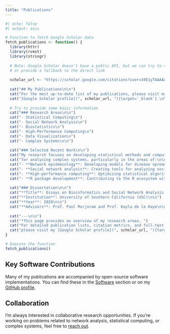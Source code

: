 ```yaml
---
title: "Publications"
---
```


```r
#| echo: false
#| output: asis

# Function to fetch Google Scholar data
fetch_publications <- function() {
  library(httr)
  library(rvest)
  library(stringr)
  
  # Note: Google Scholar doesn't have a public API, but we can try to scrape
  # or provide a fallback to the direct link
  
  scholar_url <- "https://scholar.google.com/citations?user=34E1yTAAAAAJ&hl=en"
  
  cat("## My Publications\n\n")
  cat("For the most up-to-date list of my publications, please visit my ")
  cat("[Google Scholar profile](", scholar_url, "){target='_blank'}.\n\n")
  
  # Try to provide some basic information
  cat("### Research Areas\n\n")
  cat("- Statistical Computing\n")
  cat("- Social Network Analysis\n")
  cat("- Biostatistics\n")
  cat("- High-Performance Computing\n")
  cat("- Data Visualization\n")
  cat("- Complex Systems\n\n")
  
  cat("### Selected Recent Work\n\n")
  cat("My research focuses on developing statistical methods and computational tools ")
  cat("for analyzing complex systems, particularly in the areas of:\n\n")
  cat("- **Network epidemiology**: Developing models for disease spread in networks\n")
  cat("- **Social network analysis**: Creating tools for analyzing social structures\n")
  cat("- **High-performance computing**: Optimizing statistical algorithms for parallel computing\n")
  cat("- **R package development**: Contributing to the R ecosystem with specialized tools\n\n")
  
  cat("### Dissertation\n\n")
  cat("**Title**: Essays on Bioinformatics and Social Network Analysis: Statistical and Computational Methods for Complex Systems\n\n")
  cat("**Institution**: University of Southern California (USC)\n\n")
  cat("**Year**: 2020\n\n")
  cat("**Advisors**: Prof. Paul Marjoram and Prof. Kayla de la Haye\n\n")
  
  cat("---\n\n")
  cat("*This page provides an overview of my research areas. ")
  cat("For detailed publication lists, citation metrics, and full-text access, ")
  cat("please visit my [Google Scholar profile](", scholar_url, "){target='_blank'}.*\n")
}

# Execute the function
fetch_publications()
```

## Key Software Contributions

Many of my publications are accompanied by open-source software implementations. You can find these in the [Software](software.qmd) section or on my [GitHub profile](https://github.com/gvegayon).

## Collaboration

I'm always interested in collaborative research opportunities. If you're working on problems related to network analysis, statistical computing, or complex systems, feel free to [reach out](mailto:g.vegayon@gmail.com).